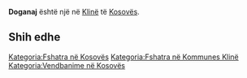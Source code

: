 {{Fshat në 
 | Emri                = Doganaj
 | EmriAlt                = 
 | NAME_SHORT_FORM=      
 | NAME_GENERIC=      
 | NAME_SORT_NAME_RO=      DOGANAJ
 | FULL_NAME_RO = Doganaj
 | FULL_NAME_ND_RO=Doganaj
 | SORT_NAME_RG=DOGANAJ
 | FULL_NAME_RG=Doganaj
 | FULL_NAME_ND_RG=Doganaj
 | SRP_NAME_SHORT_FORM=      
 | SRP_NAME_GENERIC=      
 | SRP_NAME_SORT_NAME_RO=      
 | SRP_FULL_NAME_RO = 
 | SRP_FULL_NAME_ND_RO=
 | SRP_SORT_NAME_RG=
 | SRP_FULL_NAME_RG=
 | SRP_FULL_NAME_ND_RG=
 | Emri (Rasa dhanore) = 
 | Figura              = 
 | Shteti              = Kosovo
 | Komuna              = Klinë
 | Kodi postar         = 
 | Sipërfaqja          = 

 | Popullsia           = 

 | Regj. i popullsisë  = 
 | Dend. e popullsisë  = 
 | Faqja zyrtare       = 
 <!--- Koordinatat ----> 
 | Gjerësia            = 42.273889
 | Gjatësia            = 21.190278
 | Lartësia            = 
}}
'''Doganaj''' është një [[]] në [[Klinë]] të [[Kosovës]].

<!-- == Gjeografia == -->
<!-- == Historia == -->
<!-- == Demografia == -->
== Shih edhe ==
{{Komuna Klinë}}
{{Kosovo-Administrata-Cung}}

[[Kategoria:Fshatra në Kosovës]]
[[Kategoria:Fshatra në Kommunes Klinë]]
[[Kategoria:Vendbanime në Kosovës]]